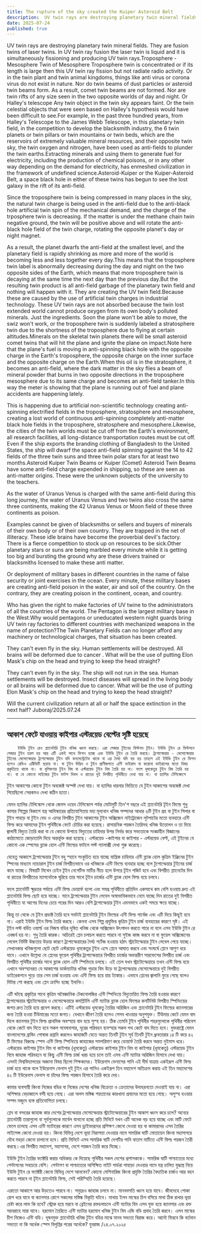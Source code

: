 ```yaml
---
title: The rupture of the sky created the Kuiper Asteroid Belt
description:  UV twin rays are destroying planetary twin mineral fields. They are fusion twins of laser twins. In UV twin ray fusion the laser twin is liquid and it is simultaneously fissioning and producing UV twin rays.Troposphere - Mesosphere Twin of Mesosphere Troposphere twin is concentrated or if its length is large then this UV twin ray fission but not radiate radio activity.
date: 2025-07-24
published: true
---
```


 UV twin rays are destroying planetary twin mineral fields. They are fusion twins of laser twins. In UV twin ray fusion the laser twin is liquid and it is simultaneously fissioning and producing UV twin rays.Troposphere - Mesosphere Twin of Mesosphere Troposphere twin is concentrated or if its length is large then this UV twin ray fission but not radiate radio activity.
Or in the twin plant and twin animal kingdoms, things like anti virus or corona virus do not exist in nature. Nor do twin beams of dust particles or asteroid twin beams form. As a result, comet twin beams are not formed. Nor are twin rifts of any size seen in the two opposite worlds of day and night.
Or Halley's telescope 
 Any twin object in the twin sky appears faint. Or the twin celestial objects that were seen based on Halley's hypothesis would have been difficult to see.For example, in the past three hundred years, from Halley's Telescope to the James Webb Telescope, in this planetary twin field, in the competition to develop the blacksmith industry, the 6 twin planets or twin pillars or twin mountains or twin beds, which are the reservoirs of extremely valuable mineral resources, and their opposite twin sky, the twin oxygen and nitrogen, have been used as anti-fields to plunder the twin earths.Extracting minerals and using them to generate fuel for electricity, including the production of chemical poisons, or in any other way depending on the demand for electricity, has enmeshed civilization in the framework of undefined science.Asteroid-Kuiper or the Kuiper-Asteroid Belt, a space black hole in either of these twins has begun to see the lost galaxy in the rift of its anti-field.

Since the troposphere twin is being compressed in many places in the sky, the natural twin charge is being used in the anti-field due to the anti-black hole artificial twin spin of the mechanical demand, and the charge of the trposphere twin is decreasing.
If the matter is under the methane chain twin negative ground, the twin will be positive above and will rotate the anti-black hole field of the twin charge, rotating the opposite planet's day or night magnet.

As a result, the planet dwarfs the anti-field at the smallest level, and the planetary field is rapidly shrinking as more and more of the world is becoming less and less together every day.This means that the troposphere twin label is abnormally decreasing during the day and night on the two opposite sides of the Earth, which means that more troposphere twin is decaying at the same time the next day than the previous day.But the resulting twin product is all anti-field garbage of the planetary twin field and nothing will happen with it. They are creating the UV twin field.Because these are caused by the use of artificial twin charges in industrial technology. These UV twin rays are not absorbed because the twin lost extended world cannot produce oxygen from its own body's polluted minerals. Just the ingredients.
Soon the plane won't be able to move, the swiz won't work, or the troposphere twin is suddenly labeled a stratosphere twin due to the shortness of the troposphere due to flying at certain altitudes.Minerals on the skeletal twin planets there will be small asteroid comet twins that will hit the plane and ignite the plane on impact.Note here that the plane's fuel is moving in anti-spinning black hole with the opposite charge in the Earth's troposphere, the opposite charge on the inner surface and the opposite charge on the Earth.When this oil is in the stratosphere, it becomes an anti-field, where the dark matter in the sky flies a beam of mineral powder that burns in two opposite directions in the troposphere mesosphere due to its same charge and becomes an anti-field tanker.In this way the meter is showing that the plane is running out of fuel and plane accidents are happening lately.

This is happening due to artificial non-scientific technology creating anti-spinning electrified fields in the troposphere, stratosphere and mesosphere, creating a lost world of continuous anti-spinning completely anti-matter black hole fields in the troposphere, stratosphere and mesosphere.Likewise, the cities of the twin worlds must be cut off from the Earth's environment, all research facilities, all long-distance transportation routes must be cut off.
Even if the ship exports the branding clothing of Bangladesh to the United States, the ship will dwarf the space anti-field spinning against the 14 to 42 fields of the three twin suns and three twin polar stars for at least two months.Asteroid Kuiper Twin Beams or Kuiper (Comet) Asteroid Twin Beams have some anti-field charge expended in shipping, so these are seen as anti-matter origins. These were the unknown subjects of the university to the teachers.

As the water of Uranus Venus is charged with the same anti-field during this long journey, the water of Uranus Venus and two twins also cross the same three continents, making the 42 Uranus Venus or Moon field of these three continents as poison.

Examples cannot be given of blacksmiths or sellers and buyers of minerals of their own body or of their own country. They are trapped in the net of illiteracy. These idle brains have become the proverbial devil's factory. There is a fierce competition to stock up on resources to be sick.Other planetary stars or suns are being marbled every minute while it is getting too big and bursting the ground why are these drivers trained or blacksmiths licensed to make these anti matter.

Or deployment of military bases in different countries in the name of false security or joint exercises in the ocean. Every minute, these military bases are creating anti-field poison in the water, air and soil of the country. On the contrary, they are creating poison in the continent, ocean, and country.

Who has given the right to make factories of UV twine to the administrators of all the countries of the world. The Pentagon is the largest military base in the West.Why would pentagons or uneducated western night guards bring UV twin ray factories to different countries with mechanized weapons in the name of protection?The Twin Planetary Fields can no longer afford any machinery or technological charges, that situation has been created.

They can't even fly in the sky. Human settlements will be destroyed. All brains will be deformed due to cancer . What will be the use of putting Elon Mask's chip on the head and trying to keep the head straight?

They can't even fly in the sky. The ship will not run in the sea. Human settlements will be destroyed. Insect diseases will spread in the living body or all brains will be deformed due to cancer. What will be the use of putting Elon Mask's chip on the head and trying to keep the head straight?

Will the current civilization return at all or half the space extinction in the next half?
Juboraj/2025.07.24

---

## আকাশ ফেটে যাওয়ায় কাইপার এস্টরয়েড বেল্টের সৃষ্টি হয়েছে 

        ইউভি টুইন রেও প্ল‍্যানেটারি টুইন খনিজ ধ্বংস করছে। এরা লেজার টুইনের ফিউশন টূইন। ইউভি টুইন রে ফিউশনে লেজার টুইন তরল হয় আর এটি একই সাথে ফিশন হচ্ছে এবং ইউভি টুইন রে তৈরি করছে। ট্রপোস্ফেয়ার - মেসোস্ফেয়ার টুইনের মেসোস্ফেয়ার ট্রপোস্ফেয়ার টুইন যদি কনসেন্ট্রেটেড থাকে বা এর দৈর্ঘ‍্য যদি বড় হয় তাহলে এই ইউভি টুইন রে ফিশন হলেও রেডিও এক্টিভিটি ছড়ায় না। বা টুইন উদ্ভিদ ও টুইন প্রাণীজগতে এন্টি ভাইরাস বা করোনা ভাইরাসের মতো বিষয় প্রকৃতিতে থাকে না। বা ধূলিকণার টুইন বিম বা এস্টরয়েড টুইন বিম তৈরি হয় না। ফলে ধূমকেতুর টুইন বিম তৈরি হয় না। বা যে কোনো সাইজের টুইন ফাটল দিবস ও রাতের দুই বিপরীত পৃথিবীতে দেখা যায় না। বা হ‍্যালির টেলিস্কোপে 
 টুইন আকাশের কোনো টুইন অবজেক্ট অস্পষ্ট দেখা যায়। বা হ‍্যালির ধারনার ভিত্তিতে যে টুইন আকাশের অবজেক্ট দেখা গিয়েছিলো  সেরকমও দেখা কঠিন হতো। 

যেমন হ‍্যালির টেলিস্কোপ থেকে জেমস ওয়েব টেলিস্কোপ পর্যন্ত মোটামুটি তিন'শ বছরে এই প্ল‍্যানেটারি টূইন ফিল্ডে শুধু কামার শিল্পের বিকাশে যন্ত্র আবিস্কারের প্রতিযোগিতায় মহা মূল‍্যবান খনিজ সম্পদের আধার ৬টি টুইন গ্রহ বা টুইন পিলার বা টুইন পাহাড় বা  টুইন বেড  ও এদের বিপরীত টুইন আকাশের টুইন অক্সিজেন নাইট্রোজেন লূটপাটের মতো ব‍্যবহারে এন্টি ফিল্ড করে আমাদের টূইন   পৃথিবীকে ফেটে চৌচির করা হয়েছে।  রাসায়নিক পয়জন তৈরিসহ খনিজ উত্তোলন ও তা দিয়ে জ্বালানী বিদ‍্যুত তৈরি করা বা যে কোনো উপায়ে বিদ‍্যুতের চাহিদার উপর নির্ভর করে সভ‍্যতাকে সংজ্ঞাহীন বিজ্ঞানের কাঠামোতে জোড়াতালি দিয়ে অন্তর্ভূক্ত 
করা হয়েছে। এস্টরয়েড -কাইপার বা কাইপার - এস্টরয়েড বেল্ট, এই টুইনের যে কোনো এক স্পেসের ব্ল‍্যাক হোল এন্টি ফিল্ডের ফাটলে লস্ট গ‍্যালাক্সী দেখা শুরু করেছে। 

যেহেতু আকাশে ট্রপোস্ফেয়ার টুইন বহু স্হানে সংকুচিত হয়ে যাচ্ছে যান্ত্রিক চাহিদার এন্টি ব্ল‍্যাক হোল কৃত্রিম ইঞ্জিনের টুইন স্পিনের মাধ‍্যমে ন‍্যাচারাল টুইন চার্জ বিপরীতভাবে ওর খনিজকে এন্টি ফিল্ডে ব‍্যবহার হচ্ছে বলে টুপোস্ফেয়ার টুইনের চার্জ  কমে যাচ্ছে। বিষয়টি মিথেন চেইন টূইন নেগেটিভ মাটির নীচে হলে উপরে টূইন পজিট হবে এবং বিপরীত প্ল‍্যানেটের দিন বা রাতের বিপরীতের ম‍্যাগনেটকে ঘূরিয়ে তার সাথে টূইন চার্জের এন্টি ব্ল‍্যাক হোল ফিল্ড হয়ে চলবে। 

ফলে প্ল‍্যানেটটি ক্ষূদ্রতর পর্যায়ে এন্টি ফিল্ড ডোয়ার্ফ হলো এবং সমগ্র পৃথিবীতে প্রতিদিন একসাথে কম বেশি হওয়ায় দ্রুত এই প্ল‍্যানেটারি ফিল্ড ছোট হয়ে যাচ্ছে। মানে ট্রপোস্ফেয়ার টুইন লেবেল অস্বাভাবিকভাবে নেমে যাচ্ছে দিন রাতের দুই বিপরীত পৃথিবীতে যা আগের দিনের চেয়ে পরের দিন আরও বেশি ট্রপোস্ফেয়ার টুইন এমনভাবে একই সময়ে ক্ষয়ে যাচ্ছে।  

 কিন্তু তা থেকে যে টূইন প্রডাক্ট তৈরি হবে সবটাই প্ল‍্যানেটারি টুইন ফিল্ডের এন্টি ফিল্ড গার্বেজ এবং এটি দিয়ে কিছূই হবে না। এরাই ইউভি টূইন ফিল্ড তৈরি করছে। কেননা এসব শিল্প প্রযুক্তির কৃত্রিম টুইন চার্জ ব‍্যবহারের কারণে সৃষ্ট। এই টূইন লস্ট বর্ধিত ওয়ার্ল্ড ওর নিজস্ব বডির দূষিত খনিজ থেকে অক্সিজেন উৎপাদন করতে পারে না বলে এসব ইউভি টুইন রে এবজর্ব হয় না। শুধু তৈরি কারক। 
অচিরেই প্লেন চলাচল করতে পারবে না সুইজ কাজ করবে না বা ফুয়েল অক্সিজেনের লেবেল নির্দিষ্ট উচ্চতায় উড়ার কারণে ট্রপোস্ফেয়ারের দৈর্ঘ‍্য শর্টেজ হওয়ায় হঠাৎ স্ট্রাটোস্ফেয়ার টুইন লেবেল পেয়ে যাচ্ছে। সেখানকার খনিজগুলো ছোট ছোট এস্টরয়েড ধূমকেতুর টুইন এসে প্ল‍েনে আঘাত করবে এবং সংঘর্ষে প্লেনে আগুণ ধরে যাবে। এখানে উল্লেখ‍্য যে প্লেনের ফূয়েল পৃথিবীর ট্রপোস্ফেয়ারে বিপরীত চার্জের অভন্তরীণ সারফেসের বিপরীত চার্জ এবং বিপরীত পৃথিবীর চার্জের সাথে ব্ল‍্যাক হোল এন্টি স্পিনিংয়ে চলছে। এই তেল যখন স্ট্রাটোস্ফেয়ারে তখন এন্টি ফিল্ড হয়ে এখানে অবস্হানরত যে আকাশের ডার্কম‍্যাটার খনিজ গুড়ার বিম উড়ে যা ট্রপোস্ফেয়ার মেসোস্ফেয়ারে দুই বিপরীত ডাইরেকশনে পুড়ে তার সেম চার্জ হওয়ায় এবং এন্টি ফিল্ড হয়ে য়ায় ট‍্যাঙ্কার। এভাবে প্ল‍েনের জ্বালানি ফুরে গেছে বলেও মিটার শো করছে এবং প্লেন ক্রাসিং হচ্ছে ইদানিং। 

এটি ঘটছে প্রকৃতির সাথে কৃত্রিম অবৈজ্ঞানিক টেকনোলজির এন্টি স্পিনিংয়ে বিদ‍্যুতায়িত ফিল্ড তৈরি হওয়ার কারণে ট্রপোস্ফেয়ার স্ট্রাটোস্ফেয়ার ও মেসোস্ফেয়ারে কমপ্লিটলি এন্টি ম‍্যাটার ব্ল‍্যাক  হোল ফিল্ডের কনটিনিউ বিপরীত স্পিনিংয়ের জগত দ্রুত তৈরি হয়ে প্রবেশ করছে। এটিই এস্টরয়েড ধূমকেতু তৈরির অরিজিন এবং প্ল‍্যানেটারি টুইন ফিল্ডের ক‍্যানসারের জন‍্য তৈরি হওয়া টিউমারের মতো জগত। যেখানে জীবণ তৈরি হলেও সেসব খাওয়ার অনুপযুক্ত। টিউমার কেটে যেমন বাদ দিলে ক‍্যানসার টুইন ফিল্ড  প্রাথমিক অবস্হায় বাদ হয়ে সুস্হ হয়। ঠিক তেমনি টুইন পৃথিবীর শহরগুলোকে পৃথিবীর পরিবেশ থেকে কেটে বাদ দিতে হবে সকল গবেষনাগার, দূরের পরিবহন ব‍্যবস্হার সকল  পথ কেটে বাদ দিতে হবে। যুক্তরাষ্ট্রে যেমন বাংলাদেশের ব্রান্ডিং পোষাক রপ্তানি করলেও     জাহাজটি যেতে অন্তত তিনটি টুইন সূর্য তিনটি টুইন ধ্রুবতারার ১৪ টি করে ৪২ টি ফিল্ডের বিরুদ্ধে স্পেস এন্টি ফিল্ড স্পিনিংয়ে জাহাজের সমপরিমাণ করে ডোয়ার্ফ তৈরি করবে অন্তত দুইমাস ধরে।এস্টরয়েড কাইপার টুইন বিম বা কাইপার (ধূমকেতু) 
এস্টরয়েড কাইপার টুইন বিম বা কাইপার (ধূমকেতু) এস্টরয়েড টুইন বিমে জাহাজ পরিবহনে যা কিছু এন্টি ফিল্ড চার্জ খরচ হয়ে  চলে তাই এসব এন্টি ম‍্যাটার অরিজিন হিসাবে দেখা যায়। এসবই বিশ্ববিদ্যালয়ের অজানা বিষয় ছিলো শিক্ষকদের। ইউরেনাস ভেনাসের পানি এই দীর্ঘ‍ যাত্রায় একইরূপ  এন্টি ফিল্ড চার্জ হয়ে থাকে বলে ইউরেনাস ভেনাস দুই টুইন এর পানিও একইরূপ তিন মহাদেশ অতিক্রম করায় এই তিন মহাদেশের ৪২ টি ইউরেনাস ভেনাস বা চাঁদের ফিল্ড পয়জন হিসাবে তৈরি করে দেয়।  

কামার ব‍্যবসায়ী কিংবা নিজের বডির বা নিজের দেশের খনিজ বিক্রেতা ও ক্রেতাদের উদাহরনতো দেওয়াই যায় না। এরা অশিক্ষার বেড়াজালে বন্দী হয়ে গেছে। এরা অলস মস্তিষ্ক শয়তানের কারখানা প্রবাদের মতো হয়ে গেছে। অসুস্হ হওয়ার সম্পদ মজুদে ব‍্যস্ত প্রতিযোগিতা চলছে। 

প্লেন বা বন্দরের জাহাজ কার দেশের ট্রপোস্ফেয়ার মেসোস্ফেয়ার স্ট্রাটোস্ফেয়ারের টুইন আকাশ  ধ্বংস করে চলে? অন‍্যের প্ল‍্যানেটারী তারাগুলো বা সূর্যগুলোকে মার্বেল বানানো হচ্ছে প্রতি মিনিটে যখন এটি অনেক বড় হয়ে যাচ্ছে এবং মাটি ফেটে ফেলে চলেছে এসব এন্টি ম‍্যাটারের কারণে এসব ড্রাইভারদের প্রশিক্ষণ কেনো দেওয়া হয় বা কামারদের এসব তৈরির লাইসেন্স কেনো দেওয়া হয়। কিংবা বিভিন্ন দেশে ভূয়া নিরাপত্তা দেওয়ার নামে সামরিক ঘাটি মোতায়েন কিংবা মহাসাগরে যৌথ মহড়া  কেনো চালানো হবে। প্রতি মিনিটে এসব সামরিক ঘাটি দেশটির পানি বাতাস মাটিতে এন্টি ফিল্ড পয়জন তৈরী করছে।এর বিপরীত মহাদেশ, মহাসাগর, দেশে পয়জন তৈরি করে দিচ্ছে। 

ইউভি টুইন তৈরির ফ‍্যাক্টরি করার অধিকার কে দিয়েছে পৃথিবীর সকল দেশের  প্রশাসককে। সামরিক ঘাটি পাশ্চাত্যের মধ‍্যে পেন্টাগনের সবচেয়ে বেশি। পেন্টাগণ বা পাশ্চাত্যের অশিক্ষিত নাইট গার্ডরা পাহাড়া দেওয়ার নামে যন্ত্র চালিত যুদ্ধাস্ত্র নিয়ে ইউভি টুইন রে ফ‍্যাক্টরী কেনো বিভিন্ন দেশে আনবেন? কোনো মেশিনারিজ কিংবা প্রযুক্তি তৈরির বৈদ‍্যতিক চার্জও আর বহন করতে পারবে না টূইন প্ল‍্যানেটারি ফিল্ড, সেই পরিস্হিতি তৈরি হয়েছে।

এরাতো আকাশে আর উড়তেও পারবে না। সমুদ্রেও জাহাজ চলবে না। মানববসতি ধ্বংস হয়ে যাবে। জীবদেহে পোকা রোগ ধরে যাবে বা ক‍্যানসার রোগে সকলের মস্তিষ্ক বিকৃতি ঘটবে। মাথায় ইলন মাস্কের চিপ বসিয়ে মাথা ঠিক রাখার ভূয়া চেষ্টা করে লাভ কি হবে? স্ট্রোক হয়ে মরবে বা ব্রেইনের রক্তচলাচলে এন্টি ম‍্যাটার বিম এসব যুক্ত হয়ে ক‍্যানসার এবং রক্ত সরবরাহে মারা যাবে। হরমোন তৈরিতে এন্টি ম‍্যাটার হরমোন খনিজ টুইন বিম এন্ডি বডি প্রবাহ তৈরি করবে। এলন মাস্কের চীপ নিজেও এন্টি বডি। দূষনমুক্ত প্ল‍্যানেটারি খনিজ টুইন বডির  মাঝে মানব সভ‍্যতা বিরাজ করে। আদৌ ফিরবে কি বর্তমান সভ‍্যতা না কি অর্ধেক স্পেস বিলুপ্তির পরের অর্ধেকে? 
যুবরাজ /২৪.০৭.২০২৫ 
